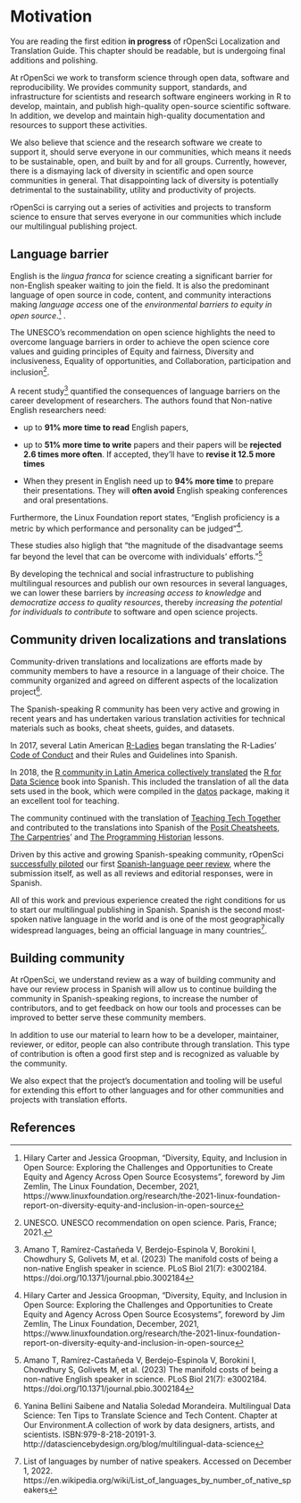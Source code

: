 # Motivation

::: callout-note
You are reading the first edition **in progress** of rOpenSci Localization and Translation Guide. 
This chapter should be readable, but is undergoing final additions and polishing.
:::

At rOpenSci we work to transform science through open data, software and reproducibility.  We provides community support, standards, and infrastructure for scientists and research software engineers working in R to develop, maintain, and publish high-quality open-source scientific software. In addition, we develop and maintain high-quality documentation and resources to support these activities.

We also believe that science and the research software we create to support it, should serve everyone in our communities, which means it needs to be sustainable, open, and built by and for all groups. Currently, however, there is a dismaying lack of diversity in scientific and open source communities in general. That disappointing lack of diversity is potentially detrimental to the sustainability, utility and productivity of projects.

rOpenSci is carrying out a series of activities and projects to transform science to ensure that serves everyone in our communities which include our multilingual publishing project.

## Language barrier

English is the _lingua franca_ for science creating a significant barrier for non-English speaker waiting to join the field. It is also the predominant language of open source in code, content, and community interactions making _language access_ one of the _environmental barriers to equity in open source_.[^1] . 

The UNESCO’s recommendation on open science highlights the need to overcome language barriers in order to achieve the open science core values and guiding principles of Equity and fairness, Diversity and inclusiveness, Equality of opportunities, and Collaboration, participation and inclusion[^2]. 

A recent study[^3] quantified the consequences of language barriers on the career development of researchers. The authors found that Non-native English researchers need:

- up to __91% more time to read__ English papers,

- up to __51% more time to write__ papers and their papers will be __rejected 2.6 times more often__. If accepted, they'll have to __revise it 12.5 more times__

-  When they present in English need up to __94% more time__ to prepare their presentations. They will __often avoid__ English speaking conferences and oral presentations.

Furthermore, the Linux Foundation report states, "English proficiency is a metric by which performance and personality can be judged"[^1]. 

These studies also higligh that "the magnitude of the disadvantage seems far beyond the level that can be overcome with individuals’ efforts."[^3]

By developing the technical and social infrastructure to publishing multilingual resources and publish our own resources in several languages, we can lower these
barriers by _increasing access to knowledge_ and
_democratize access to quality resources_, thereby
_increasing the potential for individuals to contribute_ to software 
and open science projects.

## Community driven localizations and translations

Community-driven translations and localizations are efforts made by community members to have a resource in a language of their choice. The community organized and agreed on different aspects of the localization project[^4].  

The Spanish-speaking R community has been very active and growing in recent years and has undertaken various translation activities for technical materials such as books, cheat sheets, guides, and datasets.

In 2017, several Latin American [R-Ladies](https://www.rladies.org/) began translating the R-Ladies' [Code of Conduct](https://github.com/rladies/.github/blob/master/CODE_OF_CONDUCT.md) and their Rules and Guidelines into Spanish.

In 2018, the [R community in Latin America collectively translated](https://youtu.be/kuHjpdgkSxg) the [R for Data Science](https://es.r4ds.hadley.nz/) book into Spanish. This included the translation of all the data sets used in the book, which were compiled in the [datos](https://github.com/cienciadedatos/datos) package, making it an excellent tool for teaching.

The community continued with the translation of [Teaching Tech Together](https://teachtogether.tech/es/index.html) and contributed to the translations into Spanish of the [Posit Cheatsheets](https://posit.co/resources/cheatsheets/?type=translations/#translation-12),
[The Carpentries](https://software-carpentry.org/lessons/)’ 
and [The Programming Historian](https://programminghistorian.org/es/) lessons.

Driven by this active and growing Spanish-speaking community, rOpenSci [successfully piloted](https://ropensci.org/blog/2021/07/27/censo2017/) our first [Spanish-language peer review](https://ropensci.org/commcalls/2019-06-28/), where the submission itself, as well as all reviews and editorial responses, were in Spanish.

All of this work and previous experience created the right conditions for us to start our multilingual publishing in Spanish. Spanish is the second most-spoken native language in the world and is one of the most geographically widespread languages, being an official language in many countries[^5].

## Building community

At rOpenSci, we understand review as a way of building community and have our review process in Spanish will allow us to continue building the community in Spanish-speaking regions, to increase the number of contributors, and to get feedback on how our tools and processes can be improved to better serve these community members.

In addition to use our material to learn how to be a developer, maintainer, reviewer, or editor, people can also contribute through translation.
This type of contribution is often a good first step and is recognized as valuable by the community.

We also expect that the project's documentation and tooling will be useful for extending this effort to other languages and for other communities and projects with translation efforts.

## References

[^1]: Hilary Carter and Jessica Groopman, “Diversity, Equity, and Inclusion in Open Source: Exploring the Challenges and Opportunities to Create Equity and Agency Across Open Source Ecosystems”, foreword by Jim Zemlin, The Linux Foundation, December, 2021, https://www.linuxfoundation.org/research/the-2021-linux-foundation-report-on-diversity-equity-and-inclusion-in-open-source
[^2]: UNESCO. UNESCO recommendation on open science. Paris, France; 2021.
[^3]: Amano T, Ramírez-Castañeda V, Berdejo-Espinola V, Borokini I, Chowdhury S, Golivets M, et al. (2023) The manifold costs of being a non-native English speaker in science. PLoS Biol 21(7): e3002184. https://doi.org/10.1371/journal.pbio.3002184
[^4]: Yanina Bellini Saibene and Natalia Soledad Morandeira. Multilingual Data Science: Ten Tips to Translate Science and Tech Content. Chapter at Our Environment.A collection of work by data designers, artists, and scientists. ISBN:979-8-218-20191-3. http://datasciencebydesign.org/blog/multilingual-data-science 
[^5]: List of languages by number of native speakers. Accessed on December 1, 2022. https://en.wikipedia.org/wiki/List_of_languages_by_number_of_native_speakers
